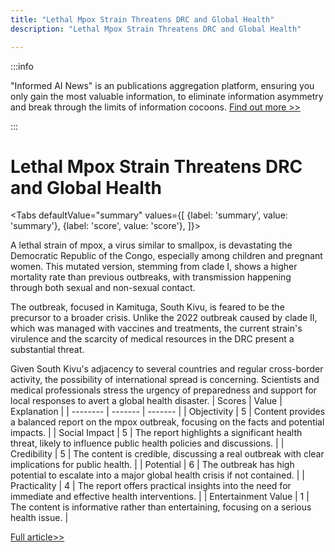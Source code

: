 ```yaml
---
title: "Lethal Mpox Strain Threatens DRC and Global Health"
description: "Lethal Mpox Strain Threatens DRC and Global Health"

---
```



:::info

"Informed AI News" is an publications aggregation platform, ensuring you only gain the most valuable information, to eliminate information asymmetry and break through the limits of information cocoons.  [Find out more >>](/)

:::

# Lethal Mpox Strain Threatens DRC and Global Health


<Tabs
	defaultValue="summary"
	values={[
	{label: 'summary', value: 'summary'},
	{label: 'score', value: 'score'},
]}>
<TabItem value="summary">


A lethal strain of mpox, a virus similar to smallpox, is devastating the Democratic Republic of the Congo, especially among children and pregnant women. This mutated version, stemming from clade I, shows a higher mortality rate than previous outbreaks, with transmission happening through both sexual and non-sexual contact.

The outbreak, focused in Kamituga, South Kivu, is feared to be the precursor to a broader crisis. Unlike the 2022 outbreak caused by clade II, which was managed with vaccines and treatments, the current strain's virulence and the scarcity of medical resources in the DRC present a substantial threat.

Given South Kivu's adjacency to several countries and regular cross-border activity, the possibility of international spread is concerning. Scientists and medical professionals stress the urgency of preparedness and support for local responses to avert a global health disaster.
</TabItem>
<TabItem value="score">
	| Scores     | Value   | Explanation |
	| -------- | ------- | ------- |
	| Objectivity  | 5    | Content provides a balanced report on the mpox outbreak, focusing on the facts and potential impacts.    |
	| Social Impact | 5     | The report highlights a significant health threat, likely to influence public health policies and discussions.    |
	| Credibility    | 5    | The content is credible, discussing a real outbreak with clear implications for public health.    |
	| Potential    | 6    | The outbreak has high potential to escalate into a major global health crisis if not contained.    |
	| Practicality    | 4    | The report offers practical insights into the need for immediate and effective health interventions.    |
	| Entertainment Value    | 1    | The content is informative rather than entertaining, focusing on a serious health issue.    |
</TabItem>
</Tabs>

[Full article>>](https://www.theguardian.com/global-development/article/2024/jun/26/democratic-republic-congo-drc-virulent-strain-mpox-monkeypox-virus-killing-children-miscarriages)
